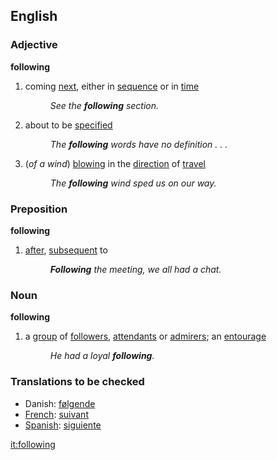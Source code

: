 ==English==
===Adjective===
'''following'''
# coming [[next]], either in [[sequence]] or in [[time]]
#:''See the '''following''' section.''
# about to be [[specified]]
#:''The '''following''' words have no definition . . .''
#(''of a wind'') [[blowing]] in the [[direction]] of [[travel]]
#:''The '''following''' wind sped us on our way.''
===Preposition===
'''following'''
# [[after]], [[subsequent]] to
#:'' '''Following''' the meeting, we all had a chat.''
===Noun===
'''following'''
# a [[group]] of [[follower]]s, [[attendant]]s or [[admirer]]s; an [[entourage]]
#:''He had a loyal '''following'''.''

===Translations to be checked===

*Danish: [[følgende]]
*[[French]]: [[suivant]]
*[[Spanish]]: [[siguiente]]

[[it:following]]